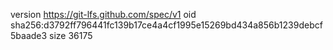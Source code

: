version https://git-lfs.github.com/spec/v1
oid sha256:d3792ff796441fc139b17ce4a4cf1995e15269bd434a856b1239debcf5baade3
size 36175
